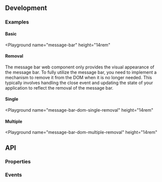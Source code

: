 
## Development

### Examples

#### Basic

<Playground
  name="message-bar"
  height="14rem"
>
</Playground>

#### Removal
The message bar web component only provides the visual appearance of the message bar.
To fully utilize the message bar, you need to implement a mechanism to remove it from the DOM when it is no longer needed.
This typically involves handling the close event and updating the state of your application to reflect the removal of the message bar.

#### Single

<Playground
  name="message-bar-dom-single-removal"
  height="14rem"
>
</Playground>

#### Multiple

<Playground
  name="message-bar-dom-multiple-removal"
  height="14rem"
>
</Playground>

## API

### Properties

<Props />

### Events

<Events />
